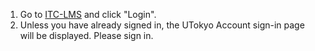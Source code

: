 
1. Go to [ITC-LMS](https://itc-lms.ecc.u-tokyo.ac.jp/login) and click "Login".
1. Unless you have already signed in, the UTokyo Account sign-in page will be displayed. Please sign in.

<Support lang="en" show={props.support} />
